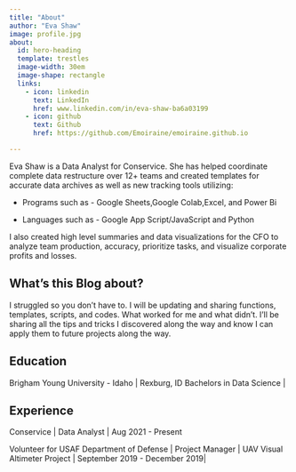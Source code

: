 ```yaml
---
title: "About"
author: "Eva Shaw"
image: profile.jpg
about:
  id: hero-heading
  template: trestles
  image-width: 30em
  image-shape: rectangle
  links:
    - icon: linkedin
      text: LinkedIn
      href: www.linkedin.com/in/eva-shaw-ba6a03199
    - icon: github
      text: Github
      href: https://github.com/Emoiraine/emoiraine.github.io

---
```


:::{#hero-heading}

Eva Shaw is a Data Analyst for Conservice.
She has helped coordinate complete data restructure over 12+ teams and created templates for accurate data archives as well as new tracking tools utilizing:

* Programs such as - Google Sheets,Google Colab,Excel, and Power Bi

* Languages such as - Google App Script/JavaScript and Python

I also created high level summaries and data visualizations for the CFO to analyze team production, accuracy, prioritize tasks, and visualize corporate profits and losses.

## What's this Blog about?

I struggled so you don't have to. I will be updating and sharing functions, templates, scripts, and codes. What worked for me and what didn't. I'll be sharing all the tips and tricks I discovered along the way and know I can apply them to future projects along the way. 

## Education 

Brigham Young University - Idaho | Rexburg, ID
Bachelors in Data Science |

## Experience

Conservice | Data Analyst | Aug 2021 - Present

Volunteer for USAF Department of Defense | Project Manager | UAV Visual Altimeter Project |
September 2019 - December 2019|

:::
